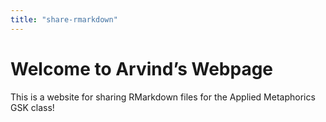 ```yaml
---
title: "share-rmarkdown"
---
```

# Welcome to Arvind's Webpage

This is a website for sharing RMarkdown files for the Applied Metaphorics GSK class!
